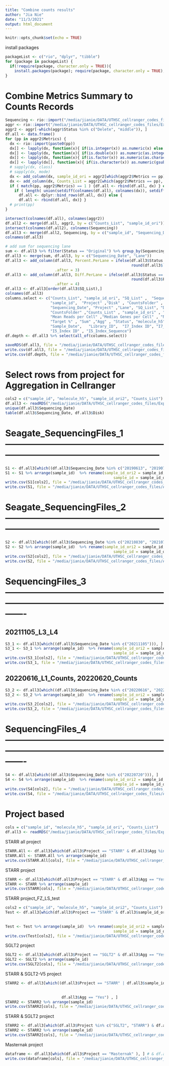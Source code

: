 ```yaml
---
title: "Combine counts results"
author: "Jia Nie"
date: "11/3/2021"
output: html_document
---
```


```r
knitr::opts_chunk$set(echo = TRUE)
```

install packages
```r
packageList <- c("rio", "dplyr", "tibble")
for (package in packageList) {
  if(!require(package, character.only = TRUE)){
    install.packages(package); require(package, character.only = TRUE); }
}
```

# Combine Metrics Summary to Counts Records
```r
Sequencing <- rio::import("/media/jianie/DATA/UTHSC_cellranger_codes_files/ExperimentSummaryFiles/Form 2_Sequencing Samples.xlsx")
aggr <- rio::import("/media/jianie/DATA/UTHSC_cellranger_codes_files/ExperimentSummaryFiles/Form 3_cellranger_counts_summary.xlsx")
aggr2 <- aggr[-which(aggr$Status %in% c("Delete", "middle")), ]
df.all <- data.frame()
for (pp in aggr2$Metrics) {
  dx <- rio::import(paste0(pp))
  dx[] <- lapply(dx, function(x){ if(is.integer(x)) as.numeric(x) else x} )
  dx[] <- lapply(dx, function(x){ if(is.double(x)) as.numeric(as.integer(x)) else x} )
  dx[] <- lapply(dx, function(x){ if(is.factor(x)) as.numeric(as.character(x)) else x} )
  dx[] <- lapply(dx[], function(x){ if(is.character(x)) as.numeric(gsub("%|,", "", x)) else x} )
  # sapply(dx, class)
  # sapply(dx, mode)
  dx <- add_column(dx, sample_id_ori = aggr2[which(aggr2$Metrics == pp), "sample_id_ori"], .before = 1)
  dx <- add_column(dx, Counts_List = aggr2[which(aggr2$Metrics == pp), "Counts_List"], .before = 1)
  if ( match(pp, aggr2$Metrics) == 1 ) {df.all <- rbind(df.all, dx) } else {
    if ( length( union(setdiff(colnames(df.all), colnames(dx)), setdiff(colnames(dx), colnames(df.all))) ) > 0 ) {
      df.all <- dplyr::bind_rows(df.all, dx)} else {
      df.all <- rbind(df.all, dx)} } 
  # print(pp)
}

intersect(colnames(df.all), colnames(aggr2))
df.all2 <- merge(df.all, aggr2, by = c("Counts_List", "sample_id_ori"))
intersect(colnames(df.all2), colnames(Sequencing))
df.all3 <- merge(df.all2, Sequencing, by = c("sample_id", "Sequencing_Date", "Project", "Lane", "SQ_List", "Disk", "CountsFolder"))
colnames(df.all3)

# add sum for sequencing lane
sum <- df.all3 %>% filter(Status == "Original") %>% group_by(Sequencing_Date, Lane) %>% summarise(Sum.Sequencing = sum(`Number of Reads`))
df.all3 <- merge(sum, df.all3, by = c("Sequencing_Date", "Lane"))
df.all3 <- add_column(df.all3, Percent.PerLane = ifelse(df.all3$Status == "Original", 
                                                        round(df.all3$`Number of Reads`/df.all3$Sum.Sequencing *100, digits = 1), NA), 
                      .after = 3)
df.all3 <- add_column(df.all3, Diff.PerLane = ifelse(df.all3$Status == "Original", 
                                                        round(df.all3$Percent.PerLane - (df.all3$`Target %` *100), digits = 1), NA), 
                      .after = 4)
df.all3 <- df.all3[order(df.all3$SQ_List),]
colnames(df.all3)
columns.select <- c("Counts_List", "sample_id_ori", "SQ_List" ,  "Sequencing_Date", "Lane" , 
                    "sample_id",  "Project" ,"Disk" , "CountsFolder" , "sample_id" ,
                    "Sequencing_Date", "Project" ,"Lane", "SQ_List", "Disk",
                    "CountsFolder" ,"Counts_List" , "sample_id_ori" , "Estimated Number of Cells" ,
                    "Mean Reads per Cell" ,"Median Genes per Cell" , "Number of Reads", "Cell Numbers",  "Reads/Cell", "Reads/Sample",
                    "Target %" , "Sum" ,"Agg" , "Status", "molecule_h5",  
                    "Sample_Date",   "Library_ID",  "I7_Index ID", "I7_Index_Sequence" ,
                    "I5_Index ID" , "I5_Index_Sequence")
df.depth <- df.all3 %>% select(all_of(columns.select))
```


```r
saveRDS(df.all3, file = "/media/jianie/DATA/UTHSC_cellranger_codes_files/ExperimentSummaryFiles/Form 4_Counts_Sequencing_Combine.Rds")
write.csv(df.all3, file = "/media/jianie/DATA/UTHSC_cellranger_codes_files/ExperimentSummaryFiles/Form 4_Counts_Sequencing_Combine.csv", row.names = FALSE)
write.csv(df.depth, file = "/media/jianie/DATA/UTHSC_cellranger_codes_files/ExperimentSummaryFiles/Form 4_Counts_Sequencing_Combine_simple.csv", row.names = FALSE)
```




# Select rows from project for Aggregation in Cellranger
```r
cols2 = c("sample_id", "molecule_h5", "sample_id_ori2", "Counts_List")
df.all3 <- readRDS("/media/jianie/DATA/UTHSC_cellranger_codes_files/ExperimentSummaryFiles/Form 4_Counts_Sequencing_Combine.Rds")
unique(df.all3$Sequencing_Date)
table(df.all3$Sequencing_Date, df.all3$Disk)
```

# Seagate_SequencingFiles_1 -----------------------------------------------------------------------------------------------------------
```r
S1 <- df.all3[which((df.all3$Sequencing_Date %in% c("20190613", "20190717", "20190816", "20190912", "20191121", "20210114"))), ]
S1 <- S1 %>% arrange(sample_id)  %>% rename(sample_id_ori2 = sample_id,
                                                sample_id = sample_id_ori)
write.csv(S1[cols2], file = "/media/jianie/DATA/UTHSC_cellranger_codes_files/AggrFiles/S1.agg.csv", row.names=FALSE)
write.csv(S1, file = "/media/jianie/DATA/UTHSC_cellranger_codes_files/AggrFiles/S1.csv", row.names=FALSE)
```


# Seagate_SequencingFiles_2 -----------------------------------------------------------------------------------------------------------
```r
S2 <- df.all3[which((df.all3$Sequencing_Date %in% c("20210830", "20210716", "20210126"))), ]
S2 <- S2 %>% arrange(sample_id)  %>% rename(sample_id_ori2 = sample_id,
                                                sample_id = sample_id_ori)
write.csv(S2[cols2], file = "/media/jianie/DATA/UTHSC_cellranger_codes_files/AggrFiles/S2.agg.csv", row.names=FALSE)
write.csv(S2, file = "/media/jianie/DATA/UTHSC_cellranger_codes_files/AggrFiles/S2.csv", row.names=FALSE)
```



# SequencingFiles_3 -------------------------------------------------------------------------------------------------------------------
## 20211105_L3_L4
```r
S3_1 <- df.all3[which((df.all3$Sequencing_Date %in% c("20211105"))), ]
S3_1 <- S3_1 %>% arrange(sample_id)  %>% rename(sample_id_ori2 = sample_id,
                                                sample_id = sample_id_ori)
write.csv(S3_1[cols2], file = "/media/jianie/DATA/UTHSC_cellranger_codes_files/AggrFiles/S3_1.agg.csv", row.names=FALSE)
write.csv(S3_1, file = "/media/jianie/DATA/UTHSC_cellranger_codes_files/AggrFiles/S3_1.csv", row.names=FALSE)
```

## 20220616_L1_Counts, 20220620_Counts
```r
S3_2 <- df.all3[which((df.all3$Sequencing_Date %in% c("20220616", "20220620"))), ]
S3_2 <- S3_2 %>% arrange(sample_id)  %>% rename(sample_id_ori2 = sample_id,
                                                sample_id = sample_id_ori)
write.csv(S3_2[cols2], file = "/media/jianie/DATA/UTHSC_cellranger_codes_files/AggrFiles/S3_2.agg.csv", row.names=FALSE)
write.csv(S3_2, file = "/media/jianie/DATA/UTHSC_cellranger_codes_files/AggrFiles/S3_2.csv", row.names=FALSE)
```


# SequencingFiles_4 -------------------------------------------------------------------------------------------------------------------
```r
S4 <- df.all3[which((df.all3$Sequencing_Date %in% c("20220720"))), ]
S4 <- S4 %>% arrange(sample_id)  %>% rename(sample_id_ori2 = sample_id,
                                                sample_id = sample_id_ori)
write.csv(S4[cols2], file = "/media/jianie/DATA/UTHSC_cellranger_codes_files/AggrFiles/S4.agg.csv", row.names=FALSE)
write.csv(S4, file = "/media/jianie/DATA/UTHSC_cellranger_codes_files/AggrFiles/S4.csv", row.names=FALSE)
```









# Project based
```r
cols = c("sample_id", "molecule_h5", "sample_id_ori", "Counts_List")
df.all3 <- readRDS("/media/jianie/DATA/UTHSC_cellranger_codes_files/ExperimentSummaryFiles/Form 4_Counts_Sequencing_Combine.Rds")
```

STARR all project
```r
STARR.All <- df.all3[which(df.all3$Project == "STARR" & df.all3$Agg %in% c("Yes", "Tobe")), ]
STARR.All <- STARR.All %>% arrange(sample_id)
write.csv(STARR.All[cols], file = "/media/jianie/DATA/UTHSC_cellranger_codes_files/AggrFiles/STARR.All.agg.csv", row.names=FALSE)
```


STARR project
```r
STARR <- df.all3[which(df.all3$Project == "STARR" & df.all3$Agg == "Yes"), ]
STARR <- STARR %>% arrange(sample_id)
write.csv(STARR[cols], file = "/media/jianie/DATA/UTHSC_cellranger_codes_files/AggrFiles/STARR.agg.csv", row.names=FALSE)

```

STARR project_FZ_LS_test
```r
cols2 = c("sample_id", "molecule_h5", "sample_id_ori2", "Counts_List")
Test <- df.all3[which(df.all3$Project == "STARR" & df.all3$sample_id_ori %in% c("STARR_077", 
                                                                                "STARR_077_LS", "STARR_077_LS_force12248",
                                                                                "STARR_077_FZ", "STARR_077_FZ_force12248")), ]
Test <- Test %>% arrange(sample_id)  %>% rename(sample_id_ori2 = sample_id,
                                                sample_id = sample_id_ori)
write.csv(Test[cols2], file = "/media/jianie/DATA/UTHSC_cellranger_codes_files/AggrFiles/STARR_FZ_Test.agg.csv", row.names=FALSE)
```


SGLT2 project
```r
SGLT2 <- df.all3[which(df.all3$Project == "SGLT2" & df.all3$Agg == "Yes"), ]
SGLT2 <- SGLT2 %>% arrange(sample_id)
write.csv(SGLT2[cols], file = "/media/jianie/DATA/UTHSC_cellranger_codes_files/AggrFiles/SGLT2.agg.csv", row.names=FALSE)
```

STARR & SGLT2-V5 project
```r
STARR2 <- df.all3[which((df.all3$Project == "STARR" | df.all3$sample_id %in% c("76615_V5", "76632_V5", "76638_V5", "76643_V5",
                                                                              "76647_V5", "76649_V5", "76656_V5", "76658_V5",
                                                                              "76660_V5", "76661_V5", "76662_V5", "76664_V5")) & 
                         df.all3$Agg == "Yes") , ]
STARR2 <- STARR2 %>% arrange(sample_id)
write.csv(STARR2[cols], file = "/media/jianie/DATA/UTHSC_cellranger_codes_files/AggrFiles/STARR2.agg.csv", row.names=FALSE)
```

STARR & SGLT2 project
```r
STARR2 <- df.all3[which(df.all3$Project %in% c("SGLT2", "STARR") & df.all3$Agg == "Yes") , ]
STARR2 <- STARR2 %>% arrange(sample_id)
write.csv(STARR2[cols], file = "/media/jianie/DATA/UTHSC_cellranger_codes_files/AggrFiles/STARR2.agg.csv", row.names=FALSE)
```


Masternak project
```r
dataframe <- df.all3[which(df.all3$Project == "Masternak" ), ] # & df.all3$Agg == "Yes"
write.csv(dataframe[cols], file = "/media/jianie/DATA/UTHSC_cellranger_codes_files/AggrFiles/Masternak.agg.csv", row.names=FALSE)
```



